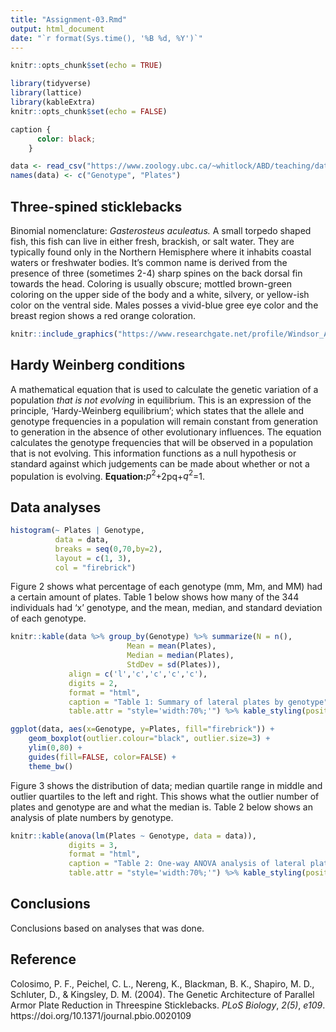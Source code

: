 ```yaml
---
title: "Assignment-03.Rmd"
output: html_document
date: "`r format(Sys.time(), '%B %d, %Y')`"
---
```


```r
knitr::opts_chunk$set(echo = TRUE)
```


 <!-- Made sure packages needed are installed. --> 
```R
library(tidyverse)
library(lattice)
library(kableExtra)
knitr::opts_chunk$set(echo = FALSE)
```


 <!-- Styled table captions to black. --> 
```css
caption {
      color: black;
    }
```


<!-- Loaded data from the internet. -->
```R
data <- read_csv("https://www.zoology.ubc.ca/~whitlock/ABD/teaching/datasets/03/03e3SticklebackPlates.csv")
names(data) <- c("Genotype", "Plates")
```



## Three-spined sticklebacks
Binomial nomenclature: *Gasterosteus aculeatus.*
A small torpedo shaped fish, this fish can live in either fresh, brackish, or salt water. They are typically found only in the Northern Hemisphere where it inhabits coastal waters or freshwater bodies. It's common name is derived from the presence of three (sometimes 2-4) sharp spines on the back dorsal fin towards the head. Coloring is usually obscure; mottled brown-green coloring on the upper side of the body and a white, silvery, or yellow-ish color on the ventral side. Males posses a vivid-blue gree eye color and the breast region shows a red orange coloration.

 <!-- Centered, altered width of picture, and added caption. All additions made inside curly brackets. --> 
```R
knitr::include_graphics("https://www.researchgate.net/profile/Windsor_Aguirre/publication/285915049/figure/fig2/AS:318190618988545@1452873963743/Lateral-plate-morphs-of-Gasterosteus-aculeatus-A-low-B-partial-C-complete-From_W640.jpg") 
```
## Hardy Weinberg conditions
A mathematical equation that is used to calculate the genetic variation of a population _that is not evolving_ in equilibrium. This is an expression of the principle, 'Hardy-Weinberg equilibrium'; which states that the allele and genotype frequencies in a population will remain constant from generation to generation in the absence of other evolutionary influences. The equation calculates the genotype frequencies that will be observed in a population that is not evolving. This information functions as a null hypothesis or standard against which judgements can be made about whether or not a population is evolving.
**Equation:**$p^{2}$+2pq+$q^{2}$=1.

 <!-- Added data chunk, centered it, and added a caption. --> 
 
## Data analyses



```r
histogram(~ Plates | Genotype, 
		  data = data, 
		  breaks = seq(0,70,by=2),
		  layout = c(1, 3), 
		  col = "firebrick")
```
Figure 2 shows what percentage of each genotype (mm, Mm, and MM) had a certain amount of plates. Table 1 below shows how many of the 344 individuals had 'x' genotype, and the mean, median, and standard deviation of each genotype. 

 <!-- Added more data in form of a table and caption was added. --> 
```r
knitr::kable(data %>% group_by(Genotype) %>% summarize(N = n(), 
			 			  Mean = mean(Plates), 
			 			  Median = median(Plates), 
			 			  StdDev = sd(Plates)), 
			 align = c('l','c','c','c','c'), 
			 digits = 2,
			 format = "html", 
			 caption = "Table 1: Summary of lateral plates by genotype",
			 table.attr = "style='width:70%;'") %>% kable_styling(position = "center")

```


 <!-- Added more data in form of boxplots, centered figure, and added caption. --> 
```r

ggplot(data, aes(x=Genotype, y=Plates, fill="firebrick")) + 
	geom_boxplot(outlier.colour="black", outlier.size=3) + 
	ylim(0,80) + 
	guides(fill=FALSE, color=FALSE) +
	theme_bw()

```
Figure 3 shows the distribution of data; median quartile range in middle and outlier quartiles to the left and right. This shows what the outlier number of plates and genotype are and what the median is. Table 2 below shows an analysis of plate numbers by genotype.


 <!-- Added more data in form of ANOVA analysis and changed caption. -->  
```r

knitr::kable(anova(lm(Plates ~ Genotype, data = data)),
			 digits = 3, 
			 format = "html", 
			 caption = "Table 2: One-way ANOVA analysis of lateral plate numbers by genotype",
			 table.attr = "style='width:70%;'") %>% kable_styling(position = "center")


```


## Conclusions 
Conclusions based on analyses that was done.



## Reference
Colosimo, P. F., Peichel, C. L., Nereng, K., Blackman, B. K., Shapiro, M. D., Schluter, D., & Kingsley, D. M. (2004). The Genetic Architecture of Parallel Armor Plate Reduction in Threespine Sticklebacks. _PLoS Biology_, _2(5)_, _e109_. https://doi.org/10.1371/journal.pbio.0020109




